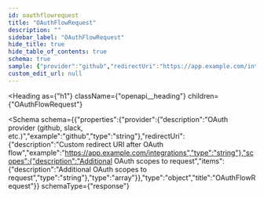 ```yaml
---
id: oauthflowrequest
title: "OAuthFlowRequest"
description: ""
sidebar_label: "OAuthFlowRequest"
hide_title: true
hide_table_of_contents: true
schema: true
sample: {"provider":"github","redirectUri":"https://app.example.com/integrations","scopes":["string"]}
custom_edit_url: null
---
```



<Heading
  as={"h1"}
  className={"openapi__heading"}
  children={"OAuthFlowRequest"}
>
</Heading>





<Schema
  schema={{"properties":{"provider":{"description":"OAuth provider (github, slack, etc.)","example":"github","type":"string"},"redirectUri":{"description":"Custom redirect URI after OAuth flow","example":"https://app.example.com/integrations","type":"string"},"scopes":{"description":"Additional OAuth scopes to request","items":{"description":"Additional OAuth scopes to request","type":"string"},"type":"array"}},"type":"object","title":"OAuthFlowRequest"}}
  schemaType={"response"}
>

</Schema>
